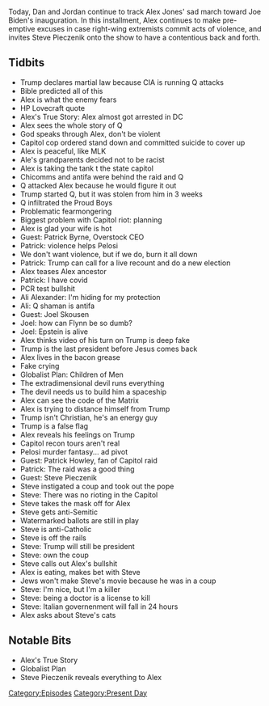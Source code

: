 {{DEFAULTSORT:
    #_EPISODE_0520:January 12-13, 2021
}}{{Episode
    | title             = January 12-13, 2021
    | caption           = [https://knowledgefight.libsyn.com/520-january-12-13-2021 Listen to this episode on Libsyn]
    | episodeNumber     = 520
    | length            = 02:09:27
    | airDate           = January 15, 2021
    | coverageStartDate = January 12, 2021
    | coverageEndDate   = January 13, 2021
    | episodeType       = [[:Category:Present Day|Present Day]]
    | appearance        = [[Patrick Byrne]], [[Ali Alexander]], [[Joel Skousen]], [[Patrick Howley]], [[Steve Pieczenik]]
    | oocDrop           = I'm just a little plant
    | previousEpisode   = [[519: January 10-11, 2021]]
    | nextEpisode       = [[521: Salt Break]]
}}

{{Stub}}

Today, Dan and Jordan continue to track Alex Jones' sad march toward Joe Biden's inauguration. In this installment, Alex continues to make pre-emptive excuses in case right-wing extremists commit acts of violence, and invites Steve Pieczenik onto the show to have a contentious back and forth.

==Tidbits==

*Trump declares martial law because CIA is running Q attacks
*Bible predicted all of this
*Alex is what the enemy fears
*HP Lovecraft quote
*Alex's True Story: Alex almost got arrested in DC
*Alex sees the whole story of Q
*God speaks through Alex, don't be violent
*Capitol cop ordered stand down and committed suicide to cover up
*Alex is peaceful, like MLK
*Ale's grandparents decided not to be racist
*Alex is taking the tank t the state capitol
*Chicomms and antifa were behind the raid and Q
*Q attacked Alex because he would figure it out
*Trump started Q, but it was stolen from him in 3 weeks
*Q infiltrated the Proud Boys
*Problematic fearmongering
*Biggest problem with Capitol riot: planning
*Alex is glad your wife is hot
*Guest: Patrick Byrne, Overstock CEO
*Patrick: violence helps Pelosi
*We don't want violence, but if we do, burn it all down
*Patrick: Trump can call for a live recount and do a new election
*Alex teases Alex ancestor
*Patrick: I have covid
*PCR test bullshit
*Ali Alexander: I'm hiding for my protection
*Ali: Q shaman is antifa
*Guest: Joel Skousen
*Joel: how can Flynn be so dumb?
*Joel: Epstein is alive
*Alex thinks video of his turn on Trump is deep fake
*Trump is the last president before Jesus comes back
*Alex lives in the bacon grease
*Fake crying
*Globalist Plan: Children of Men
*The extradimensional devil runs everything
*The devil needs us to build him a spaceship
*Alex can see the code of the Matrix
*Alex is trying to distance himself from Trump
*Trump isn't Christian, he's an energy guy
*Trump is a false flag
*Alex reveals his feelings on Trump
*Capitol recon tours aren't real
*Pelosi murder fantasy... ad pivot
*Guest: Patrick Howley, fan of Capitol raid
*Patrick: The raid was a good thing
*Guest: Steve Pieczenik
*Steve instigated a coup and took out the pope
*Steve: There was no rioting in the Capitol
*Steve takes the mask off for Alex
*Steve gets anti-Semitic
*Watermarked ballots are still in play
*Steve is anti-Catholic
*Steve is off the rails
*Steve: Trump will still be president
*Steve: own the coup
*Steve calls out Alex's bullshit
*Alex is eating, makes bet with Steve
*Jews won't make Steve's movie because he was in a coup
*Steve: I'm nice, but I'm a killer
*Steve: being a doctor is a license to kill
*Steve: Italian governenment will fall in 24 hours
*Alex asks about Steve's cats

==Notable Bits==

*Alex's True Story
*Globalist Plan
*Steve Pieczenik reveals everything to Alex

[[Category:Episodes]]
[[Category:Present Day]]
